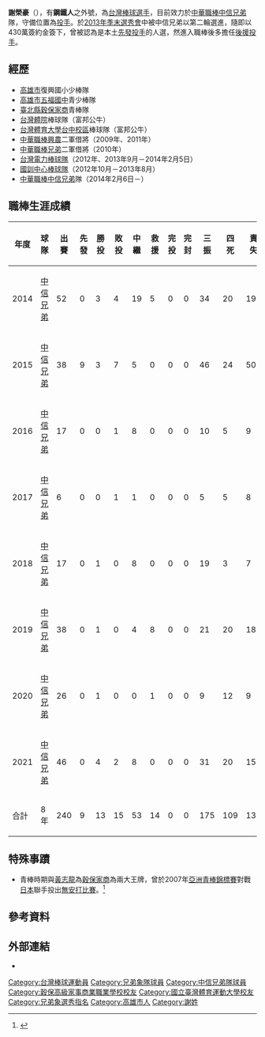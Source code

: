 {{Infobox CPBL player|
|name=謝榮豪|
|image=Hsieh Junghao 20140719.jpg|
|width=300|
|position=投手|
|team=中信兄弟|
|number=79|
|bats=右|
|throws=右|
|birthdate={{birth_date_and_age|1990|7|9|mf=y}}|
|birthplace={{TWN}}[[高雄市|高雄市]]|
|debutdate=3月23日
|debutyear=2014年
|debutteam=中信兄弟
|statyear=2021年球季
|stat1label=勝投—敗投
|stat1value=13－15
|stat2label=中繼－救援
|stat2value=53－14
|stat3label=三振—四死
|stat3value=175－109
|stat4label=防禦率
|stat4value=4.33
|teams=<nowiki></nowiki> 
*[[中信兄弟|中信兄弟]]（2014年－）
|awards=<nowiki></nowiki>
*1次[[中華職棒總冠軍賽|總冠軍]]（2021）
*[[中華職棒明星賽|中華職棒明星賽]]（2014、2015）
}}

'''謝榮豪'''（{{bd|1990年|7月9日|||catIdx=謝}}），有'''鋼鐵人'''之外號，為[[台灣|台灣]][[棒球|棒球]][[選手|選手]]，目前效力於[[中華職棒|中華職棒]][[中信兄弟|中信兄弟]]隊，守備位置為[[投手|投手]]。於[[中華職棒歷年選秀會#職棒二十五年（2014年）|2013年季末選秀會]]中被中信兄弟以第二輪選進，隨即以430萬簽約金簽下，曾被認為是本土[[先發投手|先發投手]]的人選，然進入職棒後多擔任[[後援投手|後援投手]]。

==經歷==
*[[高雄市|高雄市]]復興國小少棒隊
*[[高雄市立五福國民中學|高雄市五福國中]]青少棒隊
*[[新北市|臺北縣]][[穀保家商|穀保家商]]青棒隊
*[[台灣體院|台灣體院]]棒球隊（富邦公牛）
*[[國立臺灣體育運動大學|台灣體育大學台中校區]]棒球隊（富邦公牛）
*[[中華職棒|中華職棒]][[興農牛|興農]]二軍借將（2009年、2011年）
*[[中華職棒|中華職棒]][[兄弟象|兄弟]]二軍借將（2010年）
*[[台灣電力棒球隊|台灣電力棒球隊]]（2012年、2013年9月－2014年2月5日）
*[[國訓中心棒球隊|國訓中心棒球隊]]（2012年10月－2013年8月）
*[[中華職棒|中華職棒]][[中信兄弟|中信兄弟]]隊（2014年2月6日－）

==職棒生涯成績==
{| class="wikitable" width="1000px"
|- align="center"
!年度!!球隊!!出賽!!先發!!勝投!!敗投!!中繼!!救援!!完投!!完封!!三振!!四死!!責失!!投球局數!!防禦率!!WHIP
|- align="center"
|2014||[[中信兄弟|中信兄弟]]||52||0||3||4||19||5||0||0||34||20||19||55.2||3.07||1.13
|- align="center"
|2015||[[中信兄弟|中信兄弟]]||38||9||3||7||5||0||0||0||46||24||50||82.2||5.44||1.49
|- align="center"
|2016||[[中信兄弟|中信兄弟]]||17||0||0||1||8||0||0||0||10||5||9||17.0||4.76||1.41
|- align="center"
|2017||[[中信兄弟|中信兄弟]]||6||0||0||1||1||0||0||0||5||5||8||6.1||11.37||2.21
|- align="center"
|2018||[[中信兄弟|中信兄弟]]||17||0||1||0||8||0||0||0||19||3||7||16.2||3.78||1.08
|- align="center"
|2019||[[中信兄弟|中信兄弟]]||38||0||1||0||4||8||0||0||21||20||18||34.2||4.67||1.67
|- align="center"
|2020||[[中信兄弟|中信兄弟]]||26||0||1||0||0||1||0||0||9||12||9||20.2||3.92||1.94
|- align="center"
|2021||[[中信兄弟|中信兄弟]]||46||0||4||2||8||0||0||0||31||20||15||47.0||2.87||1.28
|- style="color:black; background-color:yellow" align="center"
|合計||8年||240||9||13||15||53||14||0||0||175||109||135||280.2||4.33||1.48
|}

==特殊事蹟==
*青棒時期與[[黃志龍|黃志龍]]為[[穀保家商|穀保家商]]為兩大王牌，曾於2007年[[亞洲青棒錦標賽|亞洲青棒錦標賽]]對戰[[日本|日本]]聯手投出[[無安打比賽|無安打比賽]]。<ref>{{Cite web |url=http://www.appledaily.com.tw/appledaily/article/sports/20070826/3762722/ |title=中華無安打射日 亞青史上首見 謝榮豪 黃志龍 聯手完封 |accessdate=2016-06-25 |archive-date=2016-08-12 |archive-url=https://web.archive.org/web/20160812111940/http://www.appledaily.com.tw/appledaily/article/sports/20070826/3762722/ |dead-url=no }}</ref>
== 參考資料 ==
{{reflist}}
==外部連結==
{{台灣棒球維基館}}
{{中華職棒球員資料|id=R568|name=謝榮豪}}
*{{Facebook|junghao.hsieh}}
{{中信兄弟隊球員名單}}
{{中信兄弟2021年中華職棒總冠軍}}
{{2005年第十二屆IBA世界青少棒錦標賽中華青少棒代表隊}}
{{2006年第四屆亞洲青少棒錦標賽中華青少棒代表隊}}
{{2007年第七屆亞洲青棒錦標賽中華青棒代表隊}}
{{2008年第二十三屆IBA世界青棒錦標賽中華青棒代表隊}}
{{展逸國際行銷有限公司}}
{{DEFAULTSORT:Hsieh Jung Hao}}
[[Category:台灣棒球運動員|Category:台灣棒球運動員]]
[[Category:兄弟象隊球員|Category:兄弟象隊球員]]
[[Category:中信兄弟隊球員|Category:中信兄弟隊球員]]
[[Category:穀保高級家事商業職業學校校友|Category:穀保高級家事商業職業學校校友]]
[[Category:國立臺灣體育運動大學校友|Category:國立臺灣體育運動大學校友]]
[[Category:兄弟象選秀指名|Category:兄弟象選秀指名]]
[[Category:高雄市人|Category:高雄市人]]
[[Category:謝姓|Category:謝姓]]